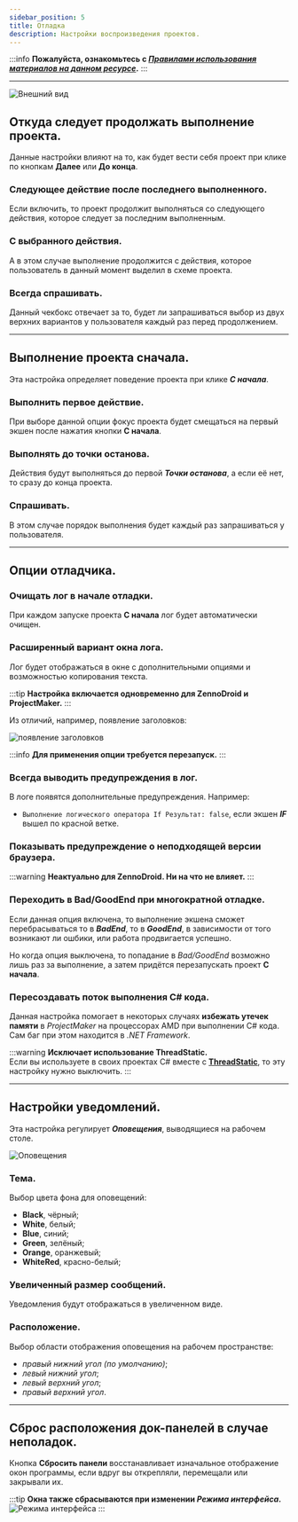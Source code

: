 ```yaml
---
sidebar_position: 5
title: Отладка
description: Настройки воспроизведения проектов. 
---  
```

:::info **Пожалуйста, ознакомьтесь с [*Правилами использования материалов на данном ресурсе*](../Disclaimer).**
:::
_______________________________________________  
![Внешний вид](./assets/Debugging/Debugging_pic1.png)  

## Откуда следует продолжать выполнение проекта.  
Данные настройки влияют на то, как будет вести себя проект при клике по кнопкам **Далее** или **До конца**.  

### Следующее действие после последнего выполненного.  
Если включить, то проект продолжит выполняться со следующего действия, которое следует за последним выполненным.  

### С выбранного действия.  
А в этом случае выполнение продолжится с действия, которое пользователь в данный момент выделил в схеме проекта.  

### Всегда спрашивать.  
Данный чекбокс отвечает за то, будет ли запрашиваться выбор из двух верхних вариантов у пользователя каждый раз перед продолжением.  
_______________________________________________
## Выполнение проекта сначала.
Эта настройка определяет поведение проекта при клике ***С начала***.  

### Выполнить первое действие.  
При выборе данной опции фокус проекта будет смещаться на первый экшен после нажатия кнопки **С начала**.  

### Выполнять до точки останова.  
Действия будут выполняться до первой ***Точки останова***, а если её нет, то сразу до конца проекта.  

### Спрашивать.  
В этом случае порядок выполнения будет каждый раз запрашиваться у пользователя.  
_______________________________________________
## Опции отладчика.  
### Очищать лог в начале отладки.  
При каждом запуске проекта **С начала** лог будет автоматически очищен.  

### Расширенный вариант окна лога.  
Лог будет отображаться в окне с дополнительными опциями и возможностью копирования текста.  

:::tip **Настройка включается одновременно для ZennoDroid и ProjectMaker.**
:::  

Из отличий, например, появление заголовков:  

![появление заголовков](./assets/Debugging/Debugging_pic2.png)  

:::info **Для применения опции требуется перезапуск.**
:::

### Всегда выводить предупреждения в лог.  
В логе появятся дополнительные предупреждения. Например:  
- `Выполнение логического оператора If Результат: false`, если экшен ***IF*** вышел по красной ветке.    

### Показывать предупреждение о неподходящей версии браузера.  
:::warning **Неактуально для ZennoDroid. Ни на что не влияет.**
:::  

### Переходить в Bad/GoodEnd при многократной отладке.  
Если данная опция включена, то выполнение экшена сможет перебрасываться то в ***BadEnd***, то в ***GoodEnd***, в зависимости от того возникают ли ошбики, или работа продвигается успешно.  

Но когда опция выключена, то попадание в *Bad/GoodEnd* возможно лишь раз за выполнение, а затем придётся перезапускать проект **С начала**.  

### Пересоздавать поток выполнения C# кода.  
Данная настройка помогает в некоторых случаях **избежать утечек памяти** в *ProjectMaker* на процессорах AMD при выполнении C# кода. Сам баг при этом находится в *.NET Framework*.  

:::warning **Исключает использование ThreadStatic.**  
Если вы используете в своих проектах С# вместе с [**ThreadStatic**](https://www.c-sharpcorner.com/article/overview-of-threadstatic-attribute-in-c-sharp/), то эту настройку нужно выключить.
:::  
_______________________________________________
## Настройки уведомлений.  
Эта настройка регулирует ***Оповещения***, выводящиеся на рабочем столе.  

![Оповещения](./assets/Debugging/Debugging_pic3.png)  

### Тема.  
Выбор цвета фона для оповещений:  
- **Black**, чёрный;  
- **White**, белый;  
- **Blue**, синий;  
- **Green**, зелёный;  
- **Orange**, оранжевый;  
- **WhiteRed**, красно-белый; 

### Увеличенный размер сообщений.  
Уведомления будут отображаться в увеличенном виде.  

### Расположение.  
Выбор области отображения оповещения на рабочем пространстве:  
- *правый нижний угол (по умолчанию)*;  
- *левый нижний угол*;  
- *левый верхний угол*;  
- *правый верхний угол*.  
_______________________________________________
## Сброс расположения док-панелей в случае неполадок.  
Кнопка **Сбросить панели** восстанавливает изначальное отображение окон программы, если вдруг вы открепляли, перемещали или закрывали их.  

:::tip **Окна также сбрасываются при изменении *Режима интерфейса*.**  
![Режима интерфейса](./assets/Debugging/Debugging_pic4.png)
:::